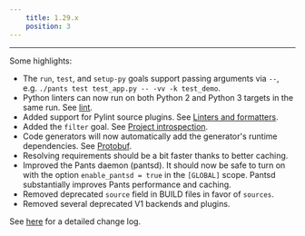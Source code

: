 ```yaml
---
    title: 1.29.x
    position: 3
---
```


---

Some highlights:

- The `run`, `test`, and `setup-py` goals support passing arguments via `--`, e.g. `./pants test test_app.py -- -vv -k test_demo`.
- Python linters can now run on both Python 2 and Python 3 targets in the same run. See [lint](../../python/goals/lint.mdx).
- Added support for Pylint source plugins. See [Linters and formatters](../../python/overview/linters-and-formatters.mdx).
- Added the `filter` goal. See [Project introspection](../../using-pants/project-introspection.mdx).
- Code generators will now automatically add the generator's runtime dependencies. See [Protobuf](../../codegen/protobuf-and-grpc.mdx).
- Resolving requirements should be a bit faster thanks to better caching.
- Improved the Pants daemon (pantsd). It should now be safe to turn on with the option `enable_pantsd = true` in the `[GLOBAL]` scope. Pantsd substantially improves Pants performance and caching.
- Removed deprecated `source` field in BUILD files in favor of `sources`.
- Removed several deprecated V1 backends and plugins.

See [here](https://github.com/pantsbuild/pants/blob/master/src/python/pants/notes/1.29.x.rst) for a detailed change log.


